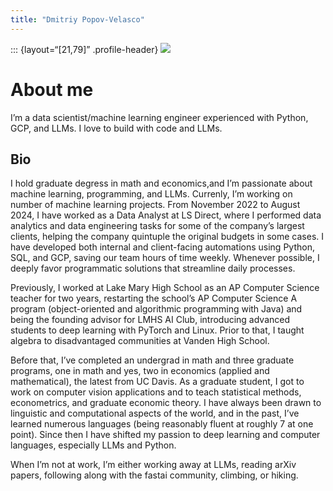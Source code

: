 ```yaml
---
title: "Dmitriy Popov-Velasco"
---
```

::: {layout="[21,79]" .profile-header}
![](imgs/me-about-victoria.jpg){.profile-pic}

# About me

I'm a data scientist/machine learning engineer experienced with Python, GCP, and LLMs. I love to build with code and LLMs.

## Bio
I hold graduate degress in math and economics,and I'm passionate about machine learning, programming, and LLMs. Currenly, I'm working on number of machine learning projects.  From November 2022 to August 2024, I have worked as a Data Analyst at LS Direct, where I performed data analytics and data engineering tasks for some of the company's largest clients, helping the company quintuple the original budgets in some cases. I have developed both internal and client-facing automations using Python, SQL, and GCP, saving our team hours of time weekly. Whenever possible, I deeply favor programmatic solutions that streamline daily processes.

Previously, I worked at Lake Mary High School as an AP Computer Science teacher for two years, restarting the school's AP Computer Science A program (object-oriented and algorithmic programming with Java) and being the founding advisor for LMHS AI Club, introducing advanced students to deep learning with PyTorch and Linux. Prior to that, I taught algebra to disadvantaged communities at Vanden High School.

Before that, I've completed an undergrad in math and three graduate programs, one in math and yes, two in economics (applied and mathematical), the latest from UC Davis. As a graduate student, I got to work on computer vision applications and to teach statistical methods, econometrics, and graduate economic theory. I have always been drawn to linguistic and computational aspects of the world, and in the past, I've learned numerous languages (being reasonably fluent at roughly 7 at one point). Since then I have shifted my passion to deep learning and computer languages, especially LLMs and Python.

When I'm not at work, I'm either working away at LLMs, reading arXiv papers, following along with the fastai community, climbing, or hiking. 